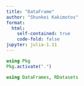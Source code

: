 ```yaml
---
title: "DataFrame"
author: "Shunkei Kakimotos"
format:
  html:
    self-contained: true
    code-fold: false
jupyter: julia-1.11
---
```


```julia
using Pkg
Pkg.activate(".")

using DataFrames, RDatasets
```